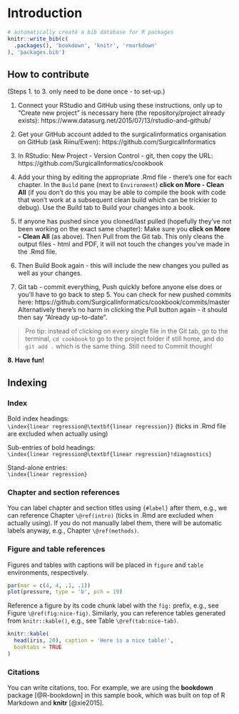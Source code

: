 # Introduction


```r
# automatically create a bib database for R packages
knitr::write_bib(c(
  .packages(), 'bookdown', 'knitr', 'rmarkdown'
), 'packages.bib')
```


## How to contribute

(Steps 1. to 3. only need to be done once - to set-up.)

1. Connect your RStudio and GitHub using these instructions, only up to "Create new project" is necessary here (the repository/project already exists):
https://www.datasurg.net/2015/07/13/rstudio-and-github/

2. Get your GitHub account added to the surgicalinformatics organisation on GitHub (ask Riinu/Ewen):
https://github.com/SurgicalInformatics

3. In RStudio: New Project - Version Control - git, then copy the URL: https://github.com/SurgicalInformatics/cookbook


4. Add your thing by editing the appropriate .Rmd file - there's one for each chapter. In the `Build` pane (next to `Environment`) **click on More - Clean All** (if you don't do this you may be able to compile the book with code that won't work at a subsequent clean build which can be trickier to debug). Use the Build tab to Build your changes into a book.

5. If anyone has pushed since you cloned/last pulled (hopefully they've not been working on the exact same chapter): Make sure you **click on More - Clean All** (as above). Then Pull from the Git tab. This only cleans the output files - html and PDF, it will not touch the changes you've made in the .Rmd file.

6. Then Build Book again - this will include the new changes you pulled as well as your changes.

7. Git tab - commit everything, Push quickly before anyone else does or you'll have to go back to step 5. You can check for new pushed commits here: https://github.com/SurgicalInformatics/cookbook/commits/master Alternatively there's no harm in clicking the Pull button again - it should then say "Already up-to-date".

> Pro tip: instead of clicking on every single file in the Git tab, go to the terminal, `cd cookbook` to go to the project folder if still home, and do `git add .` which is the same thing. Still need to Commit though!

**8. Have fun!**


## Indexing

### Index

Bold index headings:  
`\index{linear regression@\textbf{linear regression}}` (ticks in .Rmd file are excluded when actually using)

Sub-entries of bold headings:  
`\index{linear regression@\textbf{linear regression}!diagnostics}`

Stand-alone entries:  
`\index{linear regression}`

### Chapter and section references
You can label chapter and section titles using `{#label}` after them, e.g., we can reference Chapter `\@ref(intro)` (ticks in .Rmd are excluded when actually using). If you do not manually label them, there will be automatic labels anyway, e.g., Chapter `\@ref(methods)`.

### Figure and table references
Figures and tables with captions will be placed in `figure` and `table` environments, respectively.

```r
par(mar = c(4, 4, .1, .1))
plot(pressure, type = 'b', pch = 19)
```

Reference a figure by its code chunk label with the `fig:` prefix, e.g., see Figure `\@ref(fig:nice-fig)`. Similarly, you can reference tables generated from `knitr::kable()`, e.g., see Table `\@ref(tab:nice-tab)`.

```r
knitr::kable(
  head(iris, 20), caption = 'Here is a nice table!',
  booktabs = TRUE
)
```

### Citations
You can write citations, too. For example, we are using the **bookdown** package [@R-bookdown] in this sample book, which was built on top of R Markdown and **knitr** [@xie2015].
